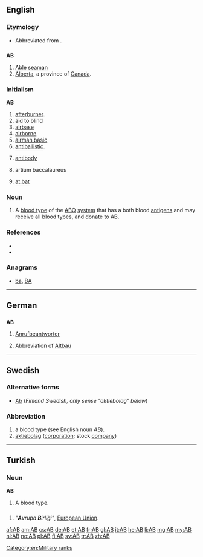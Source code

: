 {{also|Appendix:Variations of "ab"}}
==English==
{{wikipedia}}

===Etymology===
* {{sense|education}} Abbreviated from {{etyl|NL.}} {{term|artium|lang=la}} {{term|baccalaureus|lang=la}}.

==={{abbreviation}}===
'''AB'''

# [[able seaman|Able seaman]]
# [[Alberta]], a province of [[Canada]].


===Initialism===
'''AB'''

# [[afterburner]].
# aid to blind
# [[airbase]]
# [[airborne]]
# [[airman basic]]
# [[antiballistic]].
# {{context|medical}} [[antibody]]
# artium baccalaureus
# {{context|baseball}} [[at bat]]


===Noun===
{{head|en|noun}}

# A [[blood type]] of the [[ABO]] [[system]] that has a both blood [[antigen]]s and may receive all blood types, and donate to AB.

===References===
* {{R:American Heritage 2000|AB}}
* {{R:Dictionary.com|AB}}

===Anagrams===
* [[ba#English|ba]], [[BA#English|BA]]

[[Category:en:Military ranks]]

----

==German==

==={{abbreviation|de}}===
'''AB'''

# [[Anrufbeantworter]]
# {{context|apartment listing|lang=de}} Abbreviation of [[Altbau]]

----

==Swedish==

===Alternative forms===
* [[Ab]] (''Finland Swedish, only sense "aktiebolag" below'')

===Abbreviation===
{{head|sv|abbreviation}}

# a blood type (see English noun ''AB'').
# [[aktiebolag]] ([[corporation]]; stock [[company]])

----

==Turkish==

===Noun===
'''AB'''

# A blood type.

==={{abbreviation|tr}}===
{{head|tr|abbreviation}}

# ''"'''A'''vrupa '''B'''irliği"'', [[European Union]].

[[af:AB]]
[[am:AB]]
[[cs:AB]]
[[de:AB]]
[[et:AB]]
[[fr:AB]]
[[gl:AB]]
[[it:AB]]
[[he:AB]]
[[li:AB]]
[[mg:AB]]
[[my:AB]]
[[nl:AB]]
[[no:AB]]
[[pl:AB]]
[[fi:AB]]
[[sv:AB]]
[[tr:AB]]
[[zh:AB]]